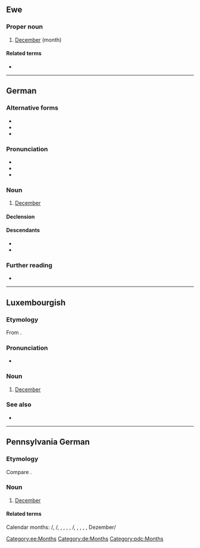 {{also|dezember|dezëmber}}
==Ewe==

===Proper noun===
{{head|ee|proper noun}}

# [[December]] (month)

====Related terms====
* {{l|ee|Dzome}}

[[Category:ee:Months]]

----

==German==

===Alternative forms===
* {{alter|de|December||obsolete}}
* {{alter|de|Dec.|Xber||abbreviation|obsolete}}
* {{alter|de|Dez.||abbreviation}}

===Pronunciation===
* {{IPA|de|/deˈtsɛmbɐ/}}
* {{audio|de|De-Dezember.ogg|audio}}
* {{hyphenation|de|De-zem-ber}}

===Noun===
{{de-noun|m|Dezembers|gen2=Dezember|Dezember}}

# [[December]]

====Declension====
{{de-decl-noun-m|(s)|}}

====Descendants====
* {{desc|et|detsember|bor=1}}
* {{desc|he|דצמבר|tr=detsémber|bor=1}}

===Further reading===
* {{R:Duden}}

[[Category:de:Months]]

----

==Luxembourgish==

===Etymology===
From {{der|lb|de|Dezember}}.

===Pronunciation===
* {{IPA|lb|/deˈtsæmbeʀ/|[dəˈt͡sæmbɐ]}}

===Noun===
{{lb-noun|m|Dezember}}

# [[December]]

===See also===
* {{list:Gregorian calendar months/lb}}

----

==Pennsylvania German==

===Etymology===
Compare {{cog|de|Dezember}}.

===Noun===
{{head|pdc|noun|g=m}}

# [[December]] {{gloss|month}}
#: {{syn|pdc|Grischtmunet}}

====Related terms====
Calendar months: {{l|pdc|Yanuaar}}/{{l|pdc|Yenner}}, {{l|pdc|Febrewaar}}/{{l|pdc|Hanning}}, {{l|pdc|Matz}}, {{l|pdc|Aprill}}, {{l|pdc|Moi}}, {{l|pdc|Yuni}}, {{l|pdc|Yuli}}/{{l|pdc|Tschulei}}, {{l|pdc|Aaguscht}}, {{l|pdc|Sepdember}}, {{l|pdc|Oktower}}, {{l|pdc|Nowember}}, Dezember/{{l|pdc|Grischtmunet}}

[[Category:pdc:Months]]